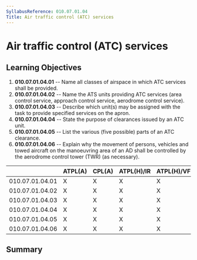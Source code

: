 ```yaml
---
SyllabusReference: 010.07.01.04
Title: Air traffic control (ATC) services
---
```


# Air traffic control (ATC) services

## Learning Objectives

1.  **010.07.01.04.01** -- Name all classes of airspace in which ATC services
    shall be provided.
2.  **010.07.01.04.02** -- Name the ATS units providing ATC services (area
    control service, approach control service, aerodrome control service).
3.  **010.07.01.04.03** -- Describe which unit(s) may be assigned with the task
    to provide specified services on the apron.
4.  **010.07.01.04.04** -- State the purpose of clearances issued by an ATC unit.
5.  **010.07.01.04.05** -- List the various (five possible) parts of an ATC
    clearance.
6.  **010.07.01.04.06** -- Explain why the movement of persons, vehicles and
    towed aircraft on the manoeuvring area of an AD shall be controlled by the
    aerodrome control tower (TWR) (as necessary).

|                 | ATPL(A) | CPL(A) | ATPL(H)/IR | ATPL(H)/VFR | CPL(H) | IR  | CBIR(A) |
| --------------- | ------- | ------ | ---------- | ----------- | ------ | --- | ------- |
| 010.07.01.04.01 | X       | X      | X          | X           | X      | X   |         |
| 010.07.01.04.02 | X       | X      | X          | X           | X      | X   | X       |
| 010.07.01.04.03 | X       | X      | X          | X           | X      | X   | X       |
| 010.07.01.04.04 | X       | X      | X          | X           | X      | X   | X       |
| 010.07.01.04.05 | X       | X      | X          | X           | X      | X   | X       |
| 010.07.01.04.06 | X       | X      | X          | X           | X      | X   |         |

## Summary
